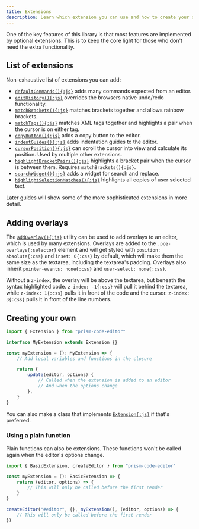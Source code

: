 ```yaml
---
title: Extensions
description: Learn which extension you can use and how to create your own.
---
```



One of the key features of this library is that most features are implemented by optional extensions. This is to keep the core light for those who don't need the extra functionality.

## List of extensions

Non-exhaustive list of extensions you can add:

- [`defaultCommands(){:js}`](/api-reference/commands/f-defaultcommands/) adds many commands expected from an editor.
- [`editHistory(){:js}`](/api-reference/commands/f-edithistory/) overrides the browsers native undo/redo functionality.
- [`matchBrackets(){:js}`](/api-reference/match-brackets/f-matchbrackets/) matches brackets together and allows rainbow brackets.
- [`matchTags(){:js}`](/api-reference/match-tags/f-matchtags/) matches XML tags together and highlights a pair when the cursor is on either tag.
- [`copyButton(){:js}`](/api-reference/copy-button/f-copybutton/) adds a copy button to the editor.
- [`indentGuides(){:js}`](/api-reference/guides/f-indentguides/) adds indentation guides to the editor.
- [`cursorPosition(){:js}`](/api-reference/cursor/f-cursorposition/) can scroll the cursor into view and calculate its position. Used by multiple other extensions.
- [`highlightBracketPairs(){:js}`](/api-reference/highlight-brackets/f-highlightbracketpairs/) highlights a bracket pair when the cursor is between them. Requires `matchBrackets(){:js}`.
- [`searchWidget(){:js}`](/api-reference/search/f-searchwidget/) adds a widget for search and replace.
- [`highlightSelectionMatches(){:js}`](/api-reference/search/f-highlightselectionmatches/) highlights all copies of user selected text.

Later guides will show some of the more sophisticated extensions in more detail.

## Adding overlays

The [`addOverlay(){:js}`]() utility can be used to add overlays to an editor, which is used by many extensions. Overlays are added to the `.pce-overlays{:selector}` element and will get styled with `position: absolute{:css}` and `inset: 0{:css}` by default, which will make them the same size as the textarea, including the textarea's padding. Overlays also inherit `pointer-events: none{:css}` and `user-select: none{:css}`.

Without a `z-index`, the overlay will be above the textarea, but beneath the syntax highlighted code. `z-index: -1{:css}` will pull it behind the textarea, while `z-index: 1{:css}` pulls it in front of the code and the cursor. `z-index: 3{:css}` pulls it in front of the line numbers.

## Creating your own

```ts editor
import { Extension } from "prism-code-editor"

interface MyExtension extends Extension {}

const myExtension = (): MyExtension => {
	// Add local variables and functions in the closure

	return {
		update(editor, options) {
			// Called when the extension is added to an editor
			// And when the options change
		},
	}
}
```

You can also make a class that implements [`Extension{:js}`](/api-reference/index/i-extension) if that's preferred.

### Using a plain function

Plain functions can also be extensions. These functions won't be called again when the editor's options change.

```ts editor
import { BasicExtension, createEditor } from "prism-code-editor"

const myExtension = (): BasicExtension => {
	return (editor, options) => {
		// This will only be called before the first render
	}
}

createEditor("#editor", {}, myExtension(), (editor, options) => {
	// This will only be called before the first render
})
```
